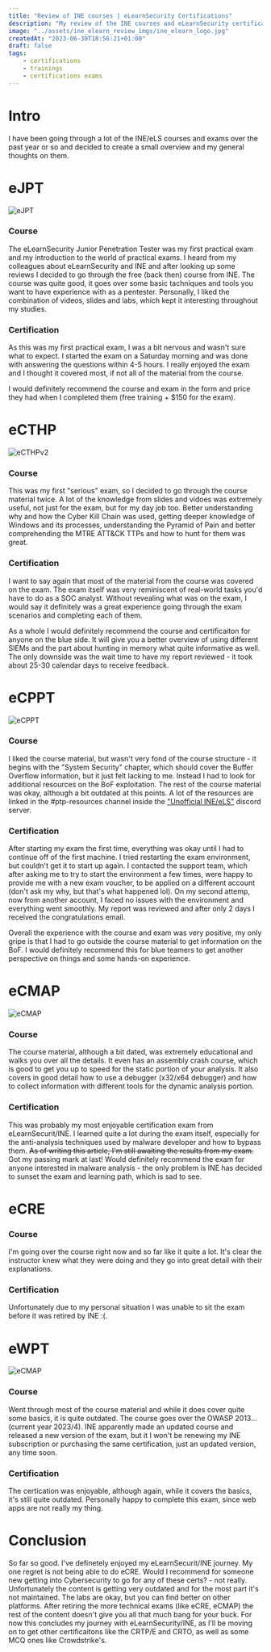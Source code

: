 ```yaml
---
title: "Review of INE courses | eLearnSecurity Certifications"
description: "My review of the INE courses and eLearnSecurity certifications I've taken."
image: "../assets/ine_elearn_review_imgs/ine_elearn_logo.jpg"
createdAt: "2023-06-30T18:56:21+01:00"
draft: false
tags:
    - certifications
    - trainings
    - certifications exams
---
```

# Intro

I have been going through a lot of the INE/eLS courses and exams over the past year or so and decided to create a small overview and my general thoughts on them.

# eJPT

![eJPT](/src/content/assets/ine_elearn_review_imgs/ejpt_cert.png)

### Course

The eLearnSecurity Junior Penetration Tester was my first practical exam and my introduction to the world of practical exams.
I heard from my colleagues about eLearnSecurity and INE and after looking up some reviews I decided to go through the free (back then) course from INE.
The course was quite good, it goes over some basic tachniques and tools you want to have experience with as a pentester. Personally, I liked the combination of videos, slides and labs, which kept it interesting throughout my studies.

### Certification

As this was my first practical exam, I was a bit nervous and wasn't sure what to expect. I started the exam on a Saturday morning and was done with answering the questions within 4-5 hours.
I really enjoyed the exam and I thought it covered most, if not all of the material from the course.

I would definitely recommend the course and exam in the form and price they had when I completed them (free training + $150 for the exam).

# eCTHP

![eCTHPv2](/src/content/assets/ine_elearn_review_imgs/ecthp_cert.png)

### Course
This was my first "serious" exam, so I decided to go through the course material twice. A lot of the knowledge from slides and vidoes was extremely useful, not just for the exam, but for my day job too.
Better understanding why and how the Cyber Kill Chain was used, getting deeper knowledge of Windows and its processes, understanding the Pyramid of Pain and better comprehending the MTRE ATT&CK TTPs and how to hunt for them was great.

### Certification
I want to say again that most of the material from the course was covered on the exam. The exam itself was very reminiscent of real-world tasks you'd have to do as a SOC analyst.
Without revealing what was on the exam, I would say it definitely was a great experience going through the exam scenarios and completing each of them.

As a whole I would definitely recommend the course and certificaiton for anyone on the blue side. It will give you a better overview of using different SIEMs and the part about hunting in memory what quite informative as well.
The only downside was the wait time to have my report reviewed - it took about 25-30 calendar days to receive feedback.

# eCPPT

![eCPPT](/src/content/assets/ine_elearn_review_imgs/ecppt_cert.png)

### Course
I liked the course material, but wasn't very fond of the course structure - it begins with the "System Security" chapter, which should cover the Buffer Overflow information, but it just felt lacking to me. Instead I had to look for additional resources on the BoF exploitation. The rest of the course material was okay, although a bit outdated at this points.
A lot of the resources are linked in the #ptp-resources channel inside the ["Unofficial INE/eLS"](https://discord.com/invite/XGVaBeapXQ) discord server.

### Certification
After starting my exam the first time, everything was okay until I had to continue off of the first machine. I tried restarting the exam environment, but couldn't get it to start up again. I contacted the support team, which after asking me to try to start the environment a few times, were happy to provide me with a new exam voucher, to be applied on a different account (don't ask my why, but that's what happened lol).
On my second attemp, now from another account, I faced no issues with the environment and everything went smoothly. My report was reviewed and after only 2 days I received the congratulations email.

Overall the experience with the course and exam was very positive, my only gripe is that I had to go outside the course material to get information on the BoF.
I would definitely recommend this for blue teamers to get another perspective on things and some hands-on experience.

# eCMAP

![eCMAP](/src/content/assets/ine_elearn_review_imgs/ecmap_cert.png)

### Course
The course material, although a bit dated, was extremely educational and walks you over all the details. It even has an assembly crash course, which is good to get you up to speed for the static portion of your analysis.
It also covers in good detail how to use a debugger (x32/x64 debugger) and how to collect information with different tools for the dynamic analysis portion.

### Certification
This was probably my most enjoyable certification exam from eLearnSecurit/INE. I learned quite a lot during the exam itself, especially for the anti-analysis techniques used by malware developer and how to bypass them.
~~As of writing this article, I'm still awaiting the results from my exam.~~  
Got my passing mark at last! Would definitely recommend the exam for anyone interested in malware analysis - the only problem is INE has decided to sunset the exam and learning path, which is sad to see.

# eCRE

### Course
I'm going over the course right now and so far like it quite a lot. It's clear the instructor knew what they were doing and they go into great detail with their explanations.

### Certification
Unfortunately due to my personal situation I was unable to sit the exam before it was retired by INE :(.


# eWPT

![eCMAP](/src/content/assets/ine_elearn_review_imgs/ewpt_cert.png)

### Course
Went through most of the course material and while it does cover quite some basics, it is quite outdated. The course goes over the OWASP 2013... (current year 2023/4).
INE apparently made an updated course and released a new version of the exam, but it I won't be renewing my INE subscription or purchasing the same certification, just an updated version, any time soon.

### Certification
The certication was enjoyable, although again, while it covers the basics, it's still quite outdated. Personally happy to complete this exam, since web apps are not really my thing.


# Conclusion

So far so good. I've definetely enjoyed my eLearnSecurit/INE journey. My one regret is not being able to do eCRE.
Would I recommend for someone new getting into Cybersecurity to go for any of these certs? - not really. Unfortunately the content is getting very outdated and for the most part it's not maintained.
The labs are okay, but you can find better on other platforms. After retiring the more technical exams (like eCRE, eCMAP) the rest of the content doesn't give you all that much bang for your buck.
For now this concludes my journey with eLearnSecurity/INE, as I'll be moving on to get other certificaitons like the CRTP/E and CRTO, as well as some MCQ ones like Crowdstrike's.